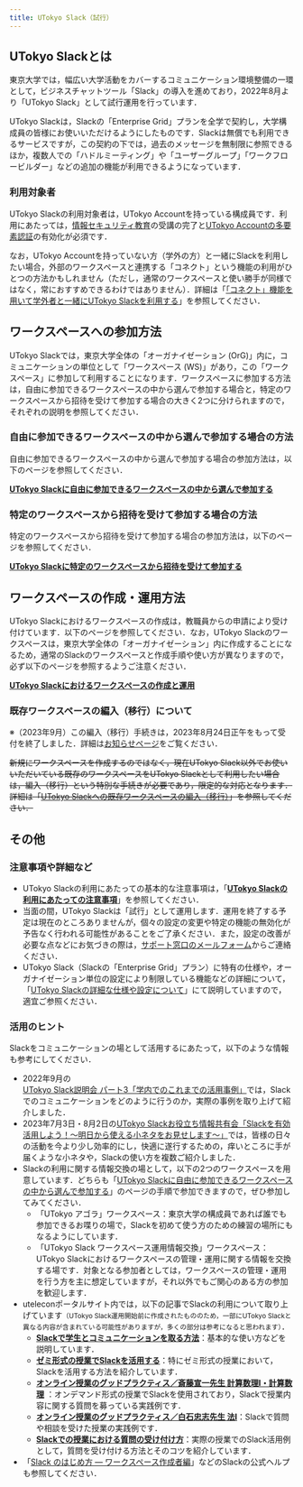 ```yaml
---
title: UTokyo Slack（試行）
---
```



<SlackNewDesign />

## UTokyo Slackとは

東京大学では，幅広い大学活動をカバーするコミュニケーション環境整備の一環として，ビジネスチャットツール「Slack」の導入を進めており，2022年8月より「UTokyo Slack」として試行運用を行っています．

UTokyo Slackは，Slackの「Enterprise Grid」プランを全学で契約し，大学構成員の皆様にお使いいただけるようにしたものです．Slackは無償でも利用できるサービスですが，この契約の下では，過去のメッセージを無制限に参照できるほか，複数人での「ハドルミーティング」や「ユーザーグループ」「ワークフロービルダー」などの追加の機能が利用できるようになっています．

### 利用対象者

UTokyo Slackの利用対象者は，UTokyo Accountを持っている構成員です．利用にあたっては，[情報セキュリティ教育](https://univtokyo.sharepoint.com/sites/Security/SitePages/Information_Security_Education.aspx)の受講の完了と[UTokyo Accountの多要素認証](/utokyo_account/mfa/)の有効化が必須です．

なお，UTokyo Accountを持っていない方（学外の方）と一緒にSlackを利用したい場合，外部のワークスペースと連携する「コネクト」という機能の利用がひとつの方法かもしれません（ただし，通常のワークスペースと使い勝手が同様ではなく，常におすすめできるわけではありません）．詳細は「[「コネクト」機能を用いて学外者と一緒にUTokyo Slackを利用する](/slack/workspace/connect)」を参照してください．

## ワークスペースへの参加方法

UTokyo Slackでは，東京大学全体の「オーガナイゼーション (OrG)」内に，コミュニケーションの単位として「ワークスペース (WS)」があり，この「ワークスペース」に参加して利用することになります．ワークスペースに参加する方法は，自由に参加できるワークスペースの中から選んで参加する場合と，特定のワークスペースから招待を受けて参加する場合の大きく2つに分けられますので，それぞれの説明を参照してください．

### 自由に参加できるワークスペースの中から選んで参加する場合の方法

自由に参加できるワークスペースの中から選んで参加する場合の参加方法は，以下のページを参照してください．

<b class="box center">
    <a href="join">UTokyo Slackに自由に参加できるワークスペースの中から選んで参加する</a>
</b>

### 特定のワークスペースから招待を受けて参加する場合の方法

特定のワークスペースから招待を受けて参加する場合の参加方法は，以下のページを参照してください．

<b class="box center">
    <a href="invited">UTokyo Slackに特定のワークスペースから招待を受けて参加する</a>
</b>

## ワークスペースの作成・運用方法

UTokyo Slackにおけるワークスペースの作成は，教職員からの申請により受け付けています．以下のページを参照してください．なお，UTokyo Slackのワークスペースは，東京大学全体の「オーガナイゼーション」内に作成することになるため，通常のSlackのワークスペースと作成手順や使い方が異なりますので，必ず以下のページを参照するようご注意ください．

<b class="box center">
    <a href="workspace/">UTokyo Slackにおけるワークスペースの作成と運用</a>
</b>

### 既存ワークスペースの編入（移行）について

※（2023年9月）この編入（移行）手続きは，2023年8月24日正午をもって受付を終了しました．詳細は[お知らせページ](/notice/2023/06-slack-migration)をご覧ください．

<del>新規にワークスペースを作成するのではなく，現在UTokyo Slack以外でお使いいただいている既存のワークスペースをUTokyo Slackとして利用したい場合は，編入（移行）という特別な手続きが必要であり，限定的な対応となります．詳細は「[UTokyo Slackへの既存ワークスペースの編入（移行）](workspace/migration)」を参照してください．</del>

## その他

### 注意事項や詳細など

- UTokyo Slackの利用にあたっての基本的な注意事項は，「**[UTokyo Slackの利用にあたっての注意事項](terms)**」を参照してください．
- 当面の間，UTokyo Slackは「試行」として運用します．運用を終了する予定は現在のところありませんが，個々の設定の変更や特定の機能の無効化が予告なく行われる可能性があることをご了承ください．また，設定の改善が必要な点などにお気づきの際は，[サポート窓口のメールフォーム](/support/#email-form)からご連絡ください．
- UTokyo Slack（Slackの「Enterprise Grid」プラン）に特有の仕様や，オーガナイゼーション単位の設定により制限している機能などの詳細について，「[UTokyo Slackの詳細な仕様や設定について](details)」にて説明していますので，適宜ご参照ください．

### 活用のヒント

Slackをコミュニケーションの場として活用するにあたって，以下のような情報も参考にしてください．

- 2022年9月の[UTokyo Slack説明会 パート3「学内でのこれまでの活用事例」](/events/2022-slack/#part3)では，Slackでのコミュニケーションをどのように行うのか，実際の事例を取り上げて紹介しました．
- 2023年7月3日・8月2日の[UTokyo Slackお役立ち情報共有会「Slackを有効活用しよう！〜明日から使える小ネタをお見せします〜」](/events/2023-slack/)では，皆様の日々の活動を今より少し効率的にし，快適に遂行するための，痒いところに手が届くような小ネタや，Slackの使い方を複数ご紹介しました．
- Slackの利用に関する情報交換の場として，以下の2つのワークスペースを用意しています．どちらも「[UTokyo Slackに自由に参加できるワークスペースの中から選んで参加する](/slack/join)」のページの手順で参加できますので，ぜひ参加してみてください．
    - 「UTokyo アゴラ」ワークスペース：東京大学の構成員であれば誰でも参加できるお喋りの場で，Slackを初めて使う方のための練習の場所にもなるようにしています．
    - 「UTokyo Slack ワークスペース運用情報交換」ワークスペース：UTokyo Slackにおけるワークスペースの管理・運用に関する情報を交換する場です．対象となる参加者としては，ワークスペースの管理・運用を行う方を主に想定していますが，それ以外でもご関心のある方の参加を歓迎します．
- uteleconポータルサイト内では，以下の記事でSlackの利用について取り上げています<small>（UTokyo Slack運用開始前に作成されたもののため，一部にUTokyo Slackと異なる内容が含まれている可能性がありますが，多くの部分は参考になると思われます）</small>．
    - **[Slackで学生とコミュニケーションを取る方法](/articles/slack-communication/)**：基本的な使い方などを説明しています．
    - **[ゼミ形式の授業でSlackを活用する](/articles/slack-seminar/)**：特にゼミ形式の授業において，Slackを活用する方法を紹介しています．
    - **[オンライン授業のグッドプラクティス／斎藤宣一先生 計算数理I・計算数理](/good-practice/interview/saito)** ：オンデマンド形式の授業でSlackを使用されており，Slackで授業内容に関する質問を募っている実践例です．
    - **[オンライン授業のグッドプラクティス／白石忠志先生 法Ⅰ](/good-practice/interview/shiraishi)**：Slackで質問や相談を受けた授業の実践例です．
    - **[Slackでの授業における質問の受け付け方](/articles/question-tools#Slack)**：実際の授業でのSlack活用例として，質問を受け付ける方法とそのコツを紹介しています．
- 「[Slack のはじめ方 — ワークスペース作成者編](https://slack.com/intl/ja-jp/help/articles/217626298)」などのSlackの公式ヘルプも参照してください．
